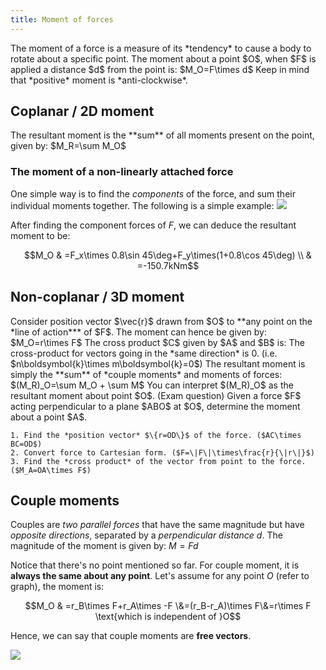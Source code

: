 ```yaml
---
title: Moment of forces
---
```



<Block variant="primary" title="Definition of moment">
The moment of a force is a measure of its *tendency* to cause a body to rotate about a specific point.
The moment about a point $O$, when $F$ is applied a distance $d$ from the point is:
$M_O=F\times d$
Keep in mind that *positive* moment is *anti-clockwise*.
</Block>


## Coplanar / 2D moment


<Block variant="knowledge" title="Resultant moments">
The resultant moment is the **sum** of all moments present on the point, given by:
$M_R=\sum M_O$
</Block>


### The moment of a non-linearly attached force

One simple way is to find the *components* of the force, and sum their individual moments together. The following is a simple example:
![](./img/Moment1.jpg)

After finding the component forces of $F$, we can deduce the resultant moment to be:
```math
M_O & =F_x\times 0.8\sin 45\deg+F_y\times(1+0.8\cos 45\deg) \\
& =-150.7kNm
```


## Non-coplanar / 3D moment


<Block variant="primary" title="Moments in a 3D system">
Consider position vector $\vec{r}$ drawn from $O$ to **any point on the *line of action*** of $F$. The moment can hence be given by:
$M_O=r\times F$
</Block>







<Block variant="primary" title="Finding the moment via cross products Cartesian vectors">
The cross product $C$ given by $A$ and $B$ is:
The cross-product for vectors going in the *same direction* is 0. (i.e. $n\boldsymbol{k}\times m\boldsymbol{k}=0$)
</Block>


<Block variant="knowledge" title="Resultant moments">
The resultant moment is simply the **sum** of *couple moments* and moments of forces:
$(M_R)_O=\sum M_O + \sum M$
You can interpret $(M_R)_O$ as the resultant moment about point $O$.
</Block>


<Block variant="knowledge" title="Finding moments by force perpendicular to plane">
(Exam question) Given a force $F$ acting perpendicular to a plane $ABO$ at $O$, determine the moment about a point $A$.

    1. Find the *position vector* $\{r=OD\}$ of the force. ($AC\times BC=OD$)
    2. Convert force to Cartesian form. ($F=\|F\|\times\frac{r}{\|r\|}$)
    3. Find the *cross product* of the vector from point to the force. ($M_A=OA\times F$)
</Block>



## Couple moments

Couples are *two parallel forces* that have the same magnitude but have *opposite directions*, separated by a *perpendicular distance* $d$. The magnitude of the moment is given by:
$M=Fd$

Notice that there's no point mentioned so far. For couple moment, it is **always the same about any point**. Let's assume for any point $O$ (refer to graph), the moment is:
```math
M_O & =r_B\times F+r_A\times -F \&=(r_B-r_A)\times F\&=r\times F    \text{which is independent of }O
```
Hence, we can say that couple moments are **free vectors**.

![](./img/Couple.jpg)